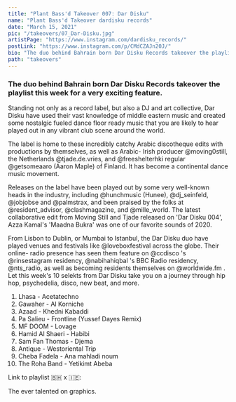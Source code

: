 ---
title: "Plant Bass'd Takeover 007: Dar Disku"
name: "Plant Bass'd Takeover dardisku records"
date: "March 15, 2021"
pic: "/takeovers/07_Dar-Disku.jpg"
artistPage: "https://www.instagram.com/dardisku_records/"
postLink: "https://www.instagram.com/p/CMdCZAJn20J/"
bio: "The duo behind Bahrain born Dar Disku Records takeover the playlist this week for a very exciting feature"
path: "takeovers"
---

### The duo behind Bahrain born Dar Disku Records takeover the playlist this week for a very exciting feature.

Standing not only as a record label, but also a DJ and art collective, Dar Disku have used their vast knowledge of middle eastern music and created some nostalgic fueled dance floor ready music that you are likely to hear played out in any vibrant club scene around the world.

The label is home to these incredibly catchy Arabic discotheque edits with productions by themselves, as well as Arabic- Irish producer @moving0still, the Netherlands @tjade.de.vries, and @freeshelterhki regular @getsomeaaro (Aaron Maple) of Finland. It has become a continental dance music movement.

Releases on the label have been played out by some very well-known heads in the industry, including @hunchmusic (Hunee), @dj_seinfeld, @jobjobse and @palmstrax, and been praised by the folks at @resident_advisor, @clashmagazine, and @mille_world. The latest collaborative edit from Moving Still and Tjade released on 'Dar Disku 004', Azza Kamal's 'Maadna Bukra' was one of our favorite sounds of 2020.

From Lisbon to Dublin, or Mumbai to Istanbul, the Dar Disku duo have played venues and festivals like @loveboxfestival across the globe. Their online- radio presence has seen them feature on @ccdisco 's @rinsestagram residency, @nabihahiqbal 's BBC Radio residency, @nts_radio, as well as becoming residents themselves on @worldwide.fm .
Let this week's 10 selekts from Dar Disku take you on a journey through hip hop, psychedelia, disco, new beat, and more.

1. Lhasa - Acetatechno
2. Gawaher - Al Korniche
3. Azaad - Khedni Kabaddi
4. Pa Salieu - Frontline (Yussef Dayes Remix)
5. MF DOOM - Lovage
6. Hamid Al Shaeri - Habibi
7. Sam Fan Thomas - Djema
8. Antique - Westoriental Trip
9. Cheba Fadela - Ana mahladi noum
10. The Roha Band - Yetikimt Abeba

Link to playlist 🇧🇭 x 🇮🇪: <HoverLink url="open.spotify.com/playlist/5skAgzUfGmZLwrOPNLnGVf" name="Plant Bass'd Picks." external />

The ever talented <HoverLink url="www.instagram.com/eggboy_design" name="@eggboy_design" external /> on graphics.

